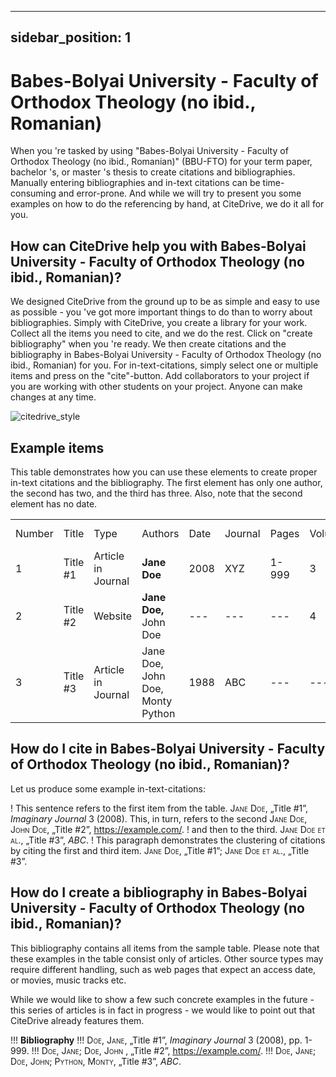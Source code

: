 
---
sidebar_position: 1
---

# Babes-Bolyai University - Faculty of Orthodox Theology (no ibid., Romanian)

When you 're tasked by using "Babes-Bolyai University - Faculty of Orthodox Theology (no ibid., Romanian)" (BBU-FTO) for your term paper, bachelor 's, or master 's thesis to create citations and bibliographies.
Manually entering bibliographies and in-text citations can be time-consuming and error-prone. And while we will try to present you some examples on how to do the referencing by hand, at CiteDrive, we do it all for you.

<!---
## About  Babes-Bolyai University - Faculty of Orthodox Theology (no ibid., Romanian)

* Title: Babes-Bolyai University - Faculty of Orthodox Theology (no ibid., Romanian)
* Short Title (Id): BBU-FTO)
* Authors: Babes-Bolyai University - Faculty of Orthodox Theology (no ibid., Romanian)
* Download: Babes-Bolyai University - Faculty of Orthodox Theology (no ibid., Romanian)
 --->

## How can CiteDrive help you with Babes-Bolyai University - Faculty of Orthodox Theology (no ibid., Romanian)?

We designed CiteDrive from the ground up to be as simple and easy to use as possible - you 've got more important things to do than to worry about bibliographies. Simply with CiteDrive, you create a library for your work. Collect all the items you need to cite, and we do the rest. Click on "create bibliography" when you 're ready. We then create citations and the bibliography in Babes-Bolyai University - Faculty of Orthodox Theology (no ibid., Romanian) for you. For in-text-citations, simply select one or multiple items and press on the "cite"-button. Add collaborators to your project if you are working with other students on your project. Anyone can make changes at any time.


![citedrive_style](images/babesbolyai-university--faculty-of-orthodox-theology-no-ibid-romanian.svg "Choose Babes-Bolyai University - Faculty of Orthodox Theology (no ibid., Romanian) in the CiteDrive App")


## Example items

This table demonstrates how you can use these elements to create proper in-text citations and the bibliography. The first element has only one author, the second has two, and the third has three. Also, note that the second element has no date.


<table>
  <tr>
   <td>Number
   </td>
   <td>Title
   </td>
   <td>Type
   </td>
   <td>Authors
   </td>
   <td>Date
   </td>
   <td>Journal
   </td>
   <td>Pages
   </td>
   <td>Volume
   </td>
   <td>Issue
   </td>
   <td>Access Date
   </td>
  </tr>
  <tr>
   <td>1
   </td>
   <td>Title #1
   </td>
   <td>Article in Journal
   </td>
   <td><strong>Jane Doe</strong>
   </td>
   <td>2008
   </td>
   <td>XYZ
   </td>
   <td>1-999
   </td>
   <td>3
   </td>
   <td>2
   </td>
   <td>--
   </td>
  </tr>
  <tr>
   <td>
2
   </td>
   <td>Title #2
   </td>
   <td>Website
   </td>
   <td><strong>Jane Doe, </strong>John Doe
   </td>
   <td>---
   </td>
   <td>---
   </td>
   <td>---
   </td>
   <td>4
   </td>
   <td>---
   </td>
   <td>2020-05-01
   </td>
  </tr>
  <tr>
   <td>3
   </td>
   <td>Title #3
   </td>
   <td>Article in Journal
   </td>
   <td>Jane Doe, John Doe, Monty Python
   </td>
   <td>1988
   </td>
   <td>ABC
   </td>
   <td>---
   </td>
   <td>---
   </td>
   <td>16
   </td>
   <td>---
   </td>
  </tr>
</table>



## How do I cite in  Babes-Bolyai University - Faculty of Orthodox Theology (no ibid., Romanian)?

Let us produce some example in-text-citations:

! This sentence refers to the first item from the table. <span style="font-variant:small-caps;">Jane Doe</span>, „Title #1”, <i>Imaginary Journal</i> 3 (2008). This, in turn, refers to the second <span style="font-variant:small-caps;">Jane Doe, John  Doe</span>, „Title #2”, <u>https://example.com/</u>.
! and then to the third.  <span style="font-variant:small-caps;">Jane Doe et al.</span>, „Title #3”, <i>ABC</i>.
! This paragraph demonstrates the clustering of citations by citing the first and third item. <span style="font-variant:small-caps;">Jane Doe</span>, „Title #1”; <span style="font-variant:small-caps;">Jane Doe et al.</span>, „Title #3”.



## How do I create a bibliography in Babes-Bolyai University - Faculty of Orthodox Theology (no ibid., Romanian)?

This bibliography contains all items from the sample table. Please note that these examples in the table consist only of articles. Other source types may require different handling, such as web pages that expect an access date, or movies, music tracks etc.

While we would like to show a few such concrete examples in the future - this series of articles is in fact in progress - we would like to point out that CiteDrive already features them.


!!! **Bibliography**
!!! <span style="font-variant:small-caps;">Doe, Jane</span>, „Title #1”, <i>Imaginary Journal</i> 3 (2008), pp. 1-999.
!!! <span style="font-variant:small-caps;">Doe, Jane; Doe, John </span>, „Title #2”, <u>https://example.com/</u>.
!!! <span style="font-variant:small-caps;">Doe, Jane; Doe, John; Python, Monty</span>, „Title #3”, <i>ABC</i>.


```
        